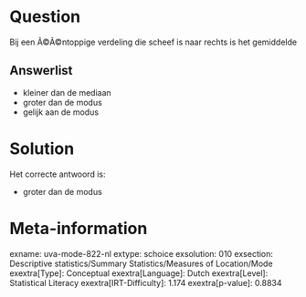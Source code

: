 Question
========

Bij een Ã©Ã©ntoppige verdeling die scheef is naar rechts is het
gemiddelde

Answerlist
----------

* kleiner dan de mediaan
* groter dan de modus
* gelijk aan de modus

Solution
========

Het correcte antwoord is: 

* groter dan de modus

Meta-information
================
exname: uva-mode-822-nl
extype: schoice
exsolution: 010
exsection: Descriptive statistics/Summary Statistics/Measures of Location/Mode
exextra[Type]: Conceptual
exextra[Language]: Dutch
exextra[Level]: Statistical Literacy
exextra[IRT-Difficulty]: 1.174
exextra[p-value]: 0.8834
